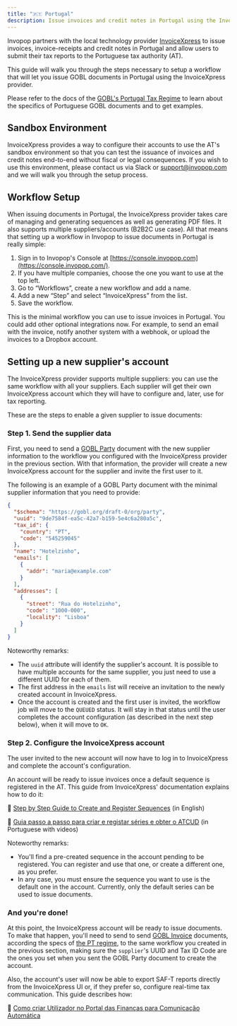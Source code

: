 ```yaml
---
title: "🇵🇹 Portugal"
description: Issue invoices and credit notes in Portugal using the InvoiceXpress provider.
---
```


Invopop partners with the local technology provider [InvoiceXpress](https://invoicexpress.com/) to issue invoices, invoice-receipts and credit notes in Portugal and allow users to submit their tax reports to the Portuguese tax authority (AT).

This guide will walk you through the steps necessary to setup a workflow that will let you issue GOBL documents in Portugal using the InvoiceXpress provider.

Please refer to the docs of the [GOBL's Portugal Tax Regime](https://github.com/invopop/gobl/blob/main/regimes/pt/README.md) to learn about the specifics of Portuguese GOBL documents and to get examples.

## Sandbox Environment

InvoiceXpress provides a way to configure their accounts to use the AT's sandbox environment so that you can test the issuance of invoices and credit notes end-to-end without fiscal or legal consequences. If you wish to use this environment, please contact us via Slack or [support@invopop.com](mailto:support@invopop.com) and we will walk you through the setup process.

## Workflow Setup

When issuing documents in Portugal, the InvoiceXpress provider takes care of managing and generating sequences as well as generating PDF files. It also supports multiple suppliers/accounts (B2B2C use case). All that means that setting up a workflow in Invopop to issue documents in Portugal is really simple:

1. Sign in to Invopop's Console at [https://console.invopop.com](https://console.invopop.com/).
2. If you have multiple companies, choose the one you want to use at the top left.
3. Go to “Workflows”, create a new workflow and add a name.
4. Add a new “Step” and select “InvoiceXpress” from the list.
5. Save the workflow.

This is the minimal workflow you can use to issue invoices in Portugal. You could add other optional integrations now. For example, to send an email with the invoice, notify another system with a webhook, or upload the invoices to a Dropbox account.

## Setting up a new supplier's account

The InvoiceXpress provider supports multiple suppliers: you can use the same workflow with all your suppliers. Each supplier will get their own InvoiceXpress account which they will have to configure and, later, use for tax reporting.

These are the steps to enable a given supplier to issue documents:

### Step 1. Send the supplier data

First, you need to send a [GOBL Party](https://docs.gobl.org/draft-0/org/party) document with the new supplier information to the workflow you configured with the InvoiceXpress provider in the previous section. With that information, the provider will create a new InvoiceXpress account for the supplier and invite the first user to it.

The following is an example of a GOBL Party document with the minimal supplier information that you need to provide:

```json
{
  "$schema": "https://gobl.org/draft-0/org/party",
  "uuid": "9de7584f-ea5c-42a7-b159-5e4c6a280a5c",
  "tax_id": {
    "country": "PT",
    "code": "545259045"
  },
  "name": "Hotelzinho",
  "emails": [
    {
      "addr": "maria@example.com"
    }
  ],
  "addresses": [
    {
      "street": "Rua do Hotelzinho",
      "code": "1000-000",
      "locality": "Lisboa"
    }
  ]
}
```

Noteworthy remarks:

- The `uuid` attribute will identify the supplier's account. It is possible to have multiple accounts for the same supplier, you just need to use a different UUID for each of them.
- The first address in the `emails` list will receive an invitation to the newly created account in InvoiceXpress.
- Once the account is created and the first user is invited, the workflow job will move to the `QUEUED` status. It will stay in that status until the user completes the account configuration (as described in the next step below), when it will move to `OK`.

### Step 2. Configure the InvoiceXpress account

The user invited to the new account will now have to log in to InvoiceXpress and complete the account's configuration.

An account will be ready to issue invoices once a default sequence is registered in the AT. This guide from InvoiceXpress' documentation explains how to do it:

📘 [Step by Step Guide to Create and Register Sequences](https://invoicexpress.helpscoutdocs.com/article/219-step-by-step-guide-to-creating-and-registering-series) (in English)

📘 [Guia passo a passo para criar e registar séries e obter o ATCUD](https://invoicexpress.helpscoutdocs.com/article/212-atcud-guia-passo-a-passo-para-criar-e-registar-series) (in Portuguese with videos)

Noteworthy remarks:

- You'll find a pre-created sequence in the account pending to be registered. You can register and use that one, or create a different one, as you prefer.
- In any case, you must ensure the sequence you want to use is the default one in the account. Currently, only the default series can be used to issue documents.

### And you're done!

At this point, the InvoiceXpress account will be ready to issue documents. To make that happen, you'll need to send to send [GOBL Invoice](https://docs.gobl.org/draft-0/bill/invoice) documents, according the specs of [the PT regime](https://github.com/invopop/gobl/blob/main/regimes/pt/README.md), to the same workflow you created in the previous section, making sure the `supplier`'s UUID and Tax ID Code are the ones you set when you sent the GOBL Party document to create the account.

Also, the account's user will now be able to export SAF-T reports directly from the InvoiceXpress UI or, if they prefer so, configure real-time tax communication. This guide describes how:

📗 [Como criar Utilizador no Portal das Finanças para Comunicação Automática](https://invoicexpress.helpscoutdocs.com/article/92-como-crio-um-sub-utilizador-no-portal-das-financas)
